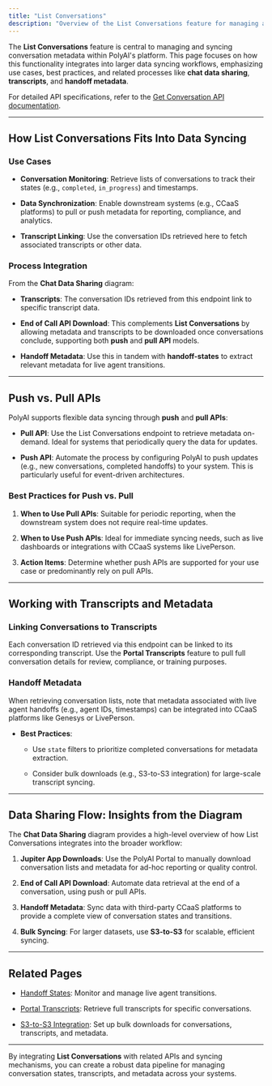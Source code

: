 ```yaml
---
title: "List Conversations"
description: "Overview of the List Conversations feature for managing and syncing conversation metadata."
---
```


The **List Conversations** feature is central to managing and syncing conversation metadata within PolyAI's platform. This page focuses on how this functionality integrates into larger data syncing workflows, emphasizing use cases, best practices, and related processes like **chat data sharing**, **transcripts**, and **handoff metadata**.

For detailed API specifications, refer to the [Get Conversation API documentation](https://docs.poly.ai/api-reference/endpoint/get-conversation).

***

## How List Conversations Fits Into Data Syncing

### Use Cases

* **Conversation Monitoring**: Retrieve lists of conversations to track their states (e.g., `completed`, `in_progress`) and timestamps.

* **Data Synchronization**: Enable downstream systems (e.g., CCaaS platforms) to pull or push metadata for reporting, compliance, and analytics.

* **Transcript Linking**: Use the conversation IDs retrieved here to fetch associated transcripts or other data.

### Process Integration

From the **Chat Data Sharing** diagram:

* **Transcripts**: The conversation IDs retrieved from this endpoint link to specific transcript data.

* **End of Call API Download**: This complements **List Conversations** by allowing metadata and transcripts to be downloaded once conversations conclude, supporting both **push** and **pull API** models.

* **Handoff Metadata**: Use this in tandem with **handoff-states** to extract relevant metadata for live agent transitions.

***

## Push vs. Pull APIs

PolyAI supports flexible data syncing through **push** and **pull APIs**:

* **Pull API**: Use the List Conversations endpoint to retrieve metadata on-demand. Ideal for systems that periodically query the data for updates.

* **Push API**: Automate the process by configuring PolyAI to push updates (e.g., new conversations, completed handoffs) to your system. This is particularly useful for event-driven architectures.

### Best Practices for Push vs. Pull

1. **When to Use Pull APIs**: Suitable for periodic reporting, when the downstream system does not require real-time updates.

2. **When to Use Push APIs**: Ideal for immediate syncing needs, such as live dashboards or integrations with CCaaS systems like LivePerson.

3. **Action Items**: Determine whether push APIs are supported for your use case or predominantly rely on pull APIs.

***

## Working with Transcripts and Metadata

### Linking Conversations to Transcripts

Each conversation ID retrieved via this endpoint can be linked to its corresponding transcript. Use the **Portal Transcripts** feature to pull full conversation details for review, compliance, or training purposes.

### Handoff Metadata

When retrieving conversation lists, note that metadata associated with live agent handoffs (e.g., agent IDs, timestamps) can be integrated into CCaaS platforms like Genesys or LivePerson.

* **Best Practices**:

  * Use `state` filters to prioritize completed conversations for metadata extraction.

  * Consider bulk downloads (e.g., S3-to-S3 integration) for large-scale transcript syncing.

***

## Data Sharing Flow: Insights from the Diagram

The **Chat Data Sharing** diagram provides a high-level overview of how List Conversations integrates into the broader workflow:

1. **Jupiter App Downloads**: Use the PolyAI Portal to manually download conversation lists and metadata for ad-hoc reporting or quality control.

2. **End of Call API Download**: Automate data retrieval at the end of a conversation, using push or pull APIs.

3. **Handoff Metadata**: Sync data with third-party CCaaS platforms to provide a complete view of conversation states and transitions.

4. **Bulk Syncing**: For larger datasets, use **S3-to-S3** for scalable, efficient syncing.

***

## Related Pages

* [Handoff States](./handoff-states.mdx): Monitor and manage live agent transitions.

* [Portal Transcripts](./portal-transcripts.mdx): Retrieve full transcripts for specific conversations.

* [S3-to-S3 Integration](./s3-to-s3.mdx): Set up bulk downloads for conversations, transcripts, and metadata.

***

By integrating **List Conversations** with related APIs and syncing mechanisms, you can create a robust data pipeline for managing conversation states, transcripts, and metadata across your systems.